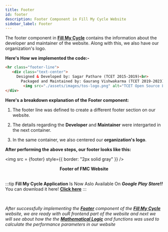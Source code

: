 ```yaml
---
title: Footer
id: footer
description: Footer Component in Fill My Cycle Website 
sidebar_label: Footer
---
```

The footer component in **[Fill My Cycle](https://fillmycycle.tcetmumbai.in/)** contains the information about the developer and maintainer of the website. Along with this, we also have our organization's logo.

**Here's How we implemented the code:-**

```html {2-5} showLineNumbers
<hr class="footer-line">
   <div class="text-center">
     Designed & Developed by: Sagar Pathare (TCET 2015-2019)<br>
       Packaged and Maintained by: Gaurang Vishwakarma (TCET 2019-2023)<br>
        <img src="./assets/images/tos-logo.png" alt="TCET Open Source Logo">
</div> 
```

**Here's a breakdown explanation of the Footer component:**

1. The footer line was defined to create a different footer section on our website.

2. The details regarding the **Developer** and **Maintainer** were intergarted in the next container.

3. In the same container, we also centered our **organization's logo**.

**After performing the above steps, our footer looks like this:**


<img src = {footer} style={{ border: "2px solid gray" }} />
<center><figcaption><b>Footer of FMC Website</b></figcaption></center>
<br />

:::tip
**Fill My Cycle Application** Is Now Aslo Available On ***Google Play Store!!*** You can download it here! **[Click here](https://play.google.com/store/apps/details?id=com.sspathare97.fillmycycle&hl=en&gl=US)**
:::

<br />

_After successfully implementing the **[Footer](footer)** component of the **[Fill My Cycle](https://fillmycycle.tcetmumbai.in/)** website, we are ready with ouR frontend part of the website and next we will see about how the the **[Mathematical Logic](../mathematical-logic/scripts)** and functions was used to calculate the performance parameters in our website_

